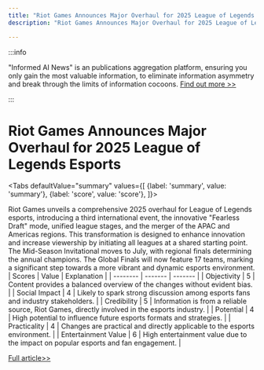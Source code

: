 ```yaml
---
title: "Riot Games Announces Major Overhaul for 2025 League of Legends Esports"
description: "Riot Games Announces Major Overhaul for 2025 League of Legends Esports"

---
```



:::info

"Informed AI News" is an publications aggregation platform, ensuring you only gain the most valuable information, to eliminate information asymmetry and break through the limits of information cocoons.  [Find out more >>](/)

:::

# Riot Games Announces Major Overhaul for 2025 League of Legends Esports


<Tabs
	defaultValue="summary"
	values={[
	{label: 'summary', value: 'summary'},
	{label: 'score', value: 'score'},
]}>
<TabItem value="summary">


Riot Games unveils a comprehensive 2025 overhaul for League of Legends esports, introducing a third international event, the innovative "Fearless Draft" mode, unified league stages, and the merger of the APAC and Americas regions. This transformation is designed to enhance innovation and increase viewership by initiating all leagues at a shared starting point. The Mid-Season Invitational moves to July, with regional finals determining the annual champions. The Global Finals will now feature 17 teams, marking a significant step towards a more vibrant and dynamic esports environment.
</TabItem>
<TabItem value="score">
	| Scores     | Value   | Explanation |
	| -------- | ------- | ------- |
	| Objectivity  | 5    | Content provides a balanced overview of the changes without evident bias.    |
	| Social Impact | 4     | Likely to spark strong discussion among esports fans and industry stakeholders.    |
	| Credibility    | 5    | Information is from a reliable source, Riot Games, directly involved in the esports industry.    |
	| Potential    | 4    | High potential to influence future esports formats and strategies.    |
	| Practicality    | 4    | Changes are practical and directly applicable to the esports environment.    |
	| Entertainment Value    | 6    | High entertainment value due to the impact on popular esports and fan engagement.    |
</TabItem>
</Tabs>

[Full article>>](https://readhub.cn/topic/8aL0riTFf4O)
